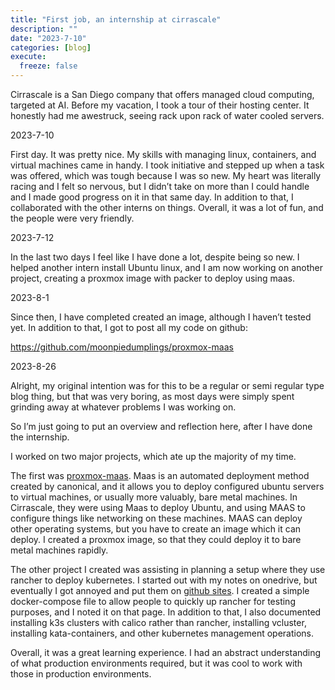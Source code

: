 ```yaml
---
title: "First job, an internship at cirrascale"
description: ""
date: "2023-7-10"
categories: [blog]
execute:
  freeze: false
---
```



Cirrascale is a San Diego company that offers managed cloud computing, targeted at AI. Before my vacation, I took a tour of their hosting center. It honestly had me awestruck, seeing rack upon rack of water cooled servers.

2023-7-10

First day. It was pretty nice. My skills with managing linux, containers, and virtual machines came in handy. I took initiative and stepped up when a task was offered, which was tough because I was so new. My heart was literally racing and I felt so nervous, but I didn't take on more than I could handle and I made good progress on it in that same day. In addition to that, I collaborated with the other interns on things. Overall, it was a lot of fun, and the people were very friendly. 

2023-7-12

In the last two days I feel like I have done a lot, despite being so new.  I helped another intern install Ubuntu linux, and I am now working on another project, creating a proxmox image with packer to deploy using maas.

2023-8-1

Since then, I have completed created an image, although I haven't tested yet. In addition to that, I got to post all my code on github: 

<https://github.com/moonpiedumplings/proxmox-maas>

2023-8-26

Alright, my original intention was for this to be a regular or semi regular type blog thing, but that was very boring, as most days were simply spent grinding away at whatever problems I was working on. 

So I'm just going to put an overview and reflection here, after I have done the internship. 


I worked on two major projects, which ate up the majority of my time. 

The first was [proxmox-maas](https://github.com/moonpiedumplings/proxmox-maas). Maas is an automated deployment method created by canonical, and it allows you to deploy configured ubuntu servers to virtual machines, or usually more valuably, bare metal machines. In Cirrascale, they were using Maas to deploy Ubuntu, and using MAAS to configure things like networking on these machines. MAAS can deploy other operating systems, but you have to create an image which it can deploy. I created a proxmox image, so that they could deploy it to bare metal machines rapidly.

The other project I created was assisting in planning a setup where they use rancher to deploy kubernetes. I started out with my notes on onedrive, but eventually I got annoyed and put them on [github sites](https://moonpiedumplings.github.io/rancher-ops/). I created a simple docker-compose file to allow people to quickly up rancher for testing purposes, and I noted it on that page. In addition to that, I also documented installing k3s clusters with calico rather than rancher, installing vcluster, installing kata-containers, and other kubernetes management operations. 


Overall, it was a great learning experience. I had an abstract understanding of what production environments required, but it was cool to work with those in production environments.


